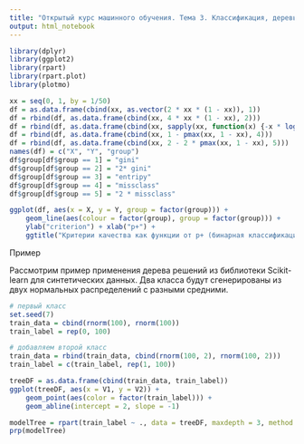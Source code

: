 ```yaml
---
title: "Открытый курс машинного обучения. Тема 3. Классификация, деревья решений и метод ближайших соседей"
output: html_notebook
---
```


```r
library(dplyr)
library(ggplot2)
library(rpart)
library(rpart.plot)
library(plotmo)
```

```r
xx = seq(0, 1, by = 1/50)
df = as.data.frame(cbind(xx, as.vector(2 * xx * (1 - xx)), 1))
df = rbind(df, as.data.frame(cbind(xx, 4 * xx * (1 - xx), 2)))
df = rbind(df, as.data.frame(cbind(xx, sapply(xx, function(x) {-x * log2(x) - (1 - x) * log2(1 - x)}), 3)))
df = rbind(df, as.data.frame(cbind(xx, 1 - pmax(xx, 1 - xx), 4)))
df = rbind(df, as.data.frame(cbind(xx, 2 - 2 * pmax(xx, 1 - xx), 5)))
names(df) = c("X", "Y", "group")
df$group[df$group == 1] = "gini"
df$group[df$group == 2] = "2* gini"
df$group[df$group == 3] = "entripy"
df$group[df$group == 4] = "missclass"
df$group[df$group == 5] = "2 * missclass"

ggplot(df, aes(x = X, y = Y, group = factor(group))) +
    geom_line(aes(colour = factor(group), group = factor(group))) +
    ylab("criterion") + xlab("p+") +
    ggtitle("Критерии качества как функции от p+ (бинарная классификация)")
```


Пример

Рассмотрим пример применения дерева решений из библиотеки Scikit-learn для синтетических данных.
Два класса будут сгенерированы из двух нормальных распределений с разными средними.

```r
# первый класс
set.seed(7)
train_data = cbind(rnorm(100), rnorm(100))
train_label = rep(0, 100)

# добавляем второй класс
train_data = rbind(train_data, cbind(rnorm(100, 2), rnorm(100, 2)))
train_label = c(train_label, rep(1, 100))
```

```r
treeDF = as.data.frame(cbind(train_data, train_label))
ggplot(treeDF, aes(x = V1, y = V2)) + 
    geom_point(aes(color = factor(train_label))) +
    geom_abline(intercept = 2, slope = -1)
```

```r
modelTree = rpart(train_label ~ ., data = treeDF, maxdepth = 3, method = "class")
prp(modelTree)
```
